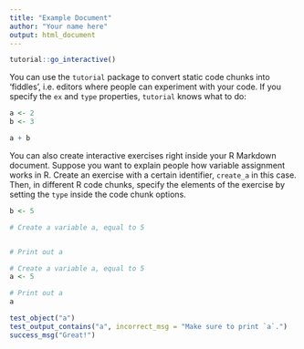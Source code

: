 ```yaml
---
title: "Example Document"
author: "Your name here"
output: html_document
---
```


```r
tutorial::go_interactive()
```

You can use the `tutorial` package to convert static code chunks into 'fiddles', i.e. editors where people can experiment with your code. If you specify the `ex` and `type` properties, `tutorial` knows what to do:

```r
a <- 2
b <- 3

a + b
```

You can also create interactive exercises right inside your R Markdown document. Suppose you want to explain people how variable assignment works in R. Create an exercise with a certain identifier, `create_a` in this case. Then, in different R code chunks, specify the elements of the exercise by setting the `type` inside the code chunk options.

```r
b <- 5
```

```r
# Create a variable a, equal to 5


# Print out a

```

```r
# Create a variable a, equal to 5
a <- 5

# Print out a
a
```

```r
test_object("a")
test_output_contains("a", incorrect_msg = "Make sure to print `a`.")
success_msg("Great!")
```

